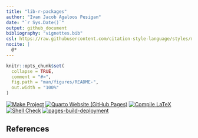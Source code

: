 ```yaml
---
title: "lib-r-packages"
author: "Ivan Jacob Agaloos Pesigan"
date: "`r Sys.Date()`"
output: github_document
bibliography: "vignettes.bib"
csl: https://raw.githubusercontent.com/citation-style-language/styles/master/apa.csl
nocite: |
  @*
---
```


<!-- README.md is generated from .setup/readme/README.Rmd. Please edit that file -->

```r
knitr::opts_chunk$set(
  collapse = TRUE,
  comment = "#>",
  fig.path = "man/figures/README-",
  out.width = "100%"
)
```

<!-- badges: start -->
[![Make Project](https://github.com/ijapesigan/lib-r-packages/actions/workflows/make.yml/badge.svg)](https://github.com/ijapesigan/lib-r-packages/actions/workflows/make.yml)
[![Quarto Website (GitHub Pages)](https://github.com/ijapesigan/lib-r-packages/actions/workflows/quarto-gh-pages.yml/badge.svg)](https://github.com/ijapesigan/lib-r-packages/actions/workflows/quarto-gh-pages.yml)
[![Compile LaTeX](https://github.com/ijapesigan/lib-r-packages/actions/workflows/latex.yml/badge.svg)](https://github.com/ijapesigan/lib-r-packages/actions/workflows/latex.yml)
[![Shell Check](https://github.com/ijapesigan/lib-r-packages/actions/workflows/shellcheck.yml/badge.svg)](https://github.com/ijapesigan/lib-r-packages/actions/workflows/shellcheck.yml)
[![pages-build-deployment](https://github.com/ijapesigan/lib-r-packages/actions/workflows/pages/pages-build-deployment/badge.svg)](https://github.com/ijapesigan/lib-r-packages/actions/workflows/pages/pages-build-deployment)
<!-- badges: end -->

## References
